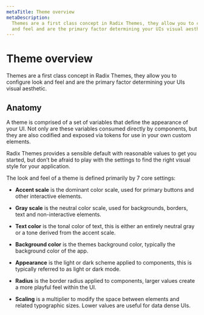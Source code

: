```yaml
---
metaTitle: Theme overview
metaDescription:
  Themes are a first class concept in Radix Themes, they allow you to configure look
  and feel and are the primary factor determining your UIs visual aesthetic
---
```


# Theme overview

<Description>
  Themes are a first class concept in Radix Themes, they allow you to configure
  look and feel and are the primary factor determining your UIs visual
  aesthetic.
</Description>

## Anatomy

A theme is comprised of a set of variables that define the appearance of your UI. Not only are these variables consumed directly by components, but they are also codified and exposed via tokens for use in your own custom elements.

Radix Themes provides a sensible default with reasonable values to get you started, but don’t be afraid to play with the settings to find the right visual style for your application.

<ThemesAnatomyExample />

The look and feel of a theme is defined primarily by 7 core settings:

- **Accent scale** is the dominant color scale, used for primary buttons and other interactive elements.

- **Gray scale** is the neutral color scale, used for backgrounds, borders, text and non-interactive elements.

- **Text color** is the tonal color of text, this is either an entirely neutral gray or a tone derived from the accent scale.

- **Background color** is the themes background color, typically the background color of the app.

- **Appearance** is the light or dark scheme applied to components, this is typically referred to as light or dark mode.

- **Radius** is the border radius applied to components, larger values create a more playful feel within the UI.

- **Scaling** is a multiplier to modify the space between elements and related typographic sizes. Lower values are useful for data dense UIs.

